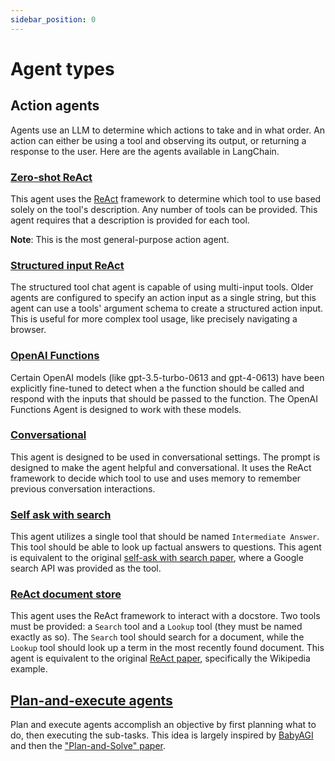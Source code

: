 ```yaml
---
sidebar_position: 0
---
```


# Agent types

## Action agents

Agents use an LLM to determine which actions to take and in what order.
An action can either be using a tool and observing its output, or returning a response to the user.
Here are the agents available in LangChain.

### [Zero-shot ReAct](/docs/modules/agents/agent_types/react.html)

This agent uses the [ReAct](https://arxiv.org/pdf/2210.03629) framework to determine which tool to use
based solely on the tool's description. Any number of tools can be provided.
This agent requires that a description is provided for each tool.

**Note**: This is the most general-purpose action agent.

### [Structured input ReAct](/docs/modules/agents/agent_types/structured_chat.html)

The structured tool chat agent is capable of using multi-input tools.
Older agents are configured to specify an action input as a single string, but this agent can use a tools' argument
schema to create a structured action input. This is useful for more complex tool usage, like precisely
navigating a browser.

### [OpenAI Functions](/docs/modules/agents/agent_types/openai_functions_agent.html)

Certain OpenAI models (like gpt-3.5-turbo-0613 and gpt-4-0613) have been explicitly fine-tuned to detect when a
the function should be called and respond with the inputs that should be passed to the function.
The OpenAI Functions Agent is designed to work with these models.

### [Conversational](/docs/modules/agents/agent_types/chat_conversation_agent.html)

This agent is designed to be used in conversational settings.
The prompt is designed to make the agent helpful and conversational.
It uses the ReAct framework to decide which tool to use and uses memory to remember previous conversation interactions.

### [Self ask with search](/docs/modules/agents/agent_types/self_ask_with_search.html)

This agent utilizes a single tool that should be named `Intermediate Answer`.
This tool should be able to look up factual answers to questions. This agent
is equivalent to the original [self-ask with search paper](https://ofir.io/self-ask.pdf),
where a Google search API was provided as the tool.

### [ReAct document store](/docs/modules/agents/agent_types/react_docstore.html)

This agent uses the ReAct framework to interact with a docstore. Two tools must
be provided: a `Search` tool and a `Lookup` tool (they must be named exactly as so).
The `Search` tool should search for a document, while the `Lookup` tool should look up
a term in the most recently found document.
This agent is equivalent to the
original [ReAct paper](https://arxiv.org/pdf/2210.03629.pdf), specifically the Wikipedia example.

## [Plan-and-execute agents](/docs/modules/agents/agent_types/plan_and_execute.html)
Plan and execute agents accomplish an objective by first planning what to do, then executing the sub-tasks. This idea is largely inspired by [BabyAGI](https://github.com/yoheinakajima/babyagi) and then the ["Plan-and-Solve" paper](https://arxiv.org/abs/2305.04091).
